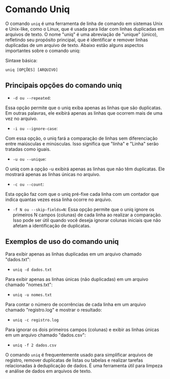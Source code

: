 # Comando Uniq

O comando `uniq` é uma ferramenta de linha de comando em sistemas Unix e Unix-like, como o Linux, que é usada para lidar com linhas duplicadas em arquivos de texto. O nome "uniq" é uma abreviação de "unique" (único), refletindo seu propósito principal, que é identificar e remover linhas duplicadas de um arquivo de texto. Abaixo estão alguns aspectos importantes sobre o comando uniq:

Sintaxe básica:

`uniq [OPÇÕES] [ARQUIVO]`

## Principais opções do comando uniq

- `-d ou --repeated`: 

Essa opção permite que o uniq exiba apenas as linhas que são duplicatas. Em outras palavras, ele exibirá apenas as linhas que ocorrem mais de uma vez no arquivo.

- `-i ou --ignore-case`: 

Com essa opção, o uniq fará a comparação de linhas sem diferenciação entre maiúsculas e minúsculas. Isso significa que "linha" e "Linha" serão tratadas como iguais.

- `-u ou --unique`: 

O uniq com a opção -u exibirá apenas as linhas que não têm duplicatas. Ele mostrará apenas as linhas únicas no arquivo.

- `-c ou --count`: 

Esta opção faz com que o uniq pré-fixe cada linha com um contador que indica quantas vezes essa linha ocorre no arquivo.

- `-f N ou --skip-fields=N`:
Essa opção permite que o uniq ignore os primeiros N campos (colunas) de cada linha ao realizar a comparação. Isso pode ser útil quando você deseja ignorar colunas iniciais que não afetam a identificação de duplicatas.

## Exemplos de uso do comando uniq

Para exibir apenas as linhas duplicadas em um arquivo chamado "dados.txt":

- `uniq -d dados.txt`

Para exibir apenas as linhas únicas (não duplicadas) em um arquivo chamado "nomes.txt":

- `uniq -u nomes.txt`

Para contar o número de ocorrências de cada linha em um arquivo chamado "registro.log" e mostrar o resultado:

- `uniq -c registro.log`

Para ignorar os dois primeiros campos (colunas) e exibir as linhas únicas em um arquivo chamado "dados.csv":

- `uniq -f 2 dados.csv`

O comando `uniq` é frequentemente usado para simplificar arquivos de registro, remover duplicatas de listas ou tabelas e realizar tarefas relacionadas à deduplicação de dados. É uma ferramenta útil para limpeza e análise de dados em arquivos de texto.